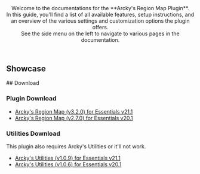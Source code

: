 <Header title="Arcky's Region Map Guide">
  Welcome to the documentations for the **Arcky's Region Map Plugin**. 
  <br/>In this guide, you'll find a list of all available features, setup instructions, and an overview of the various settings and customization options the plugin offers.
  <br/>
  See the side menu on the left to navigate to various pages in the documentation.
</Header>

## Showcase 

<YouTubeEmbed videoId="p4d8Mch6drc" title="Arcky's Region Map v3.2.0 Showcase"/>
## Download

### Plugin Download
- [Arcky's Region Map (v3.2.0) for Essentials v21.1](https://eeveeexpo.com/resources/1404/)
- [Arcky's Region Map (v2.7.0) for Essentials v20.1](https://drive.google.com/file/d/1zDsFIp48QxPfJFe7LK0yMDGY77-y0aQo/view?usp=sharing)

### Utilities Download 
This plugin also requires Arcky's Utilities or it'll not work.
- [Arcky's Utilities (v1.0.9) for Essentials v21.1](https://drive.google.com/file/d/19xrRavd1CpbC0p1UQtOUZzuEeHL_WHB5/view)
- [Arcky's Utilities (v1.0.6) for Essentials v20.1](https://drive.google.com/file/d/1ewj5NVV32FxmctNV51FYnujCCRiq0GJJ/view)

